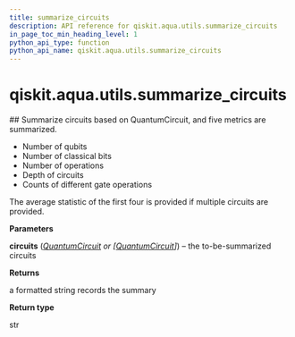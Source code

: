 ```yaml
---
title: summarize_circuits
description: API reference for qiskit.aqua.utils.summarize_circuits
in_page_toc_min_heading_level: 1
python_api_type: function
python_api_name: qiskit.aqua.utils.summarize_circuits
---
```


<span id="qiskit-aqua-utils-summarize-circuits" />

# qiskit.aqua.utils.summarize\_circuits

<Function id="qiskit.aqua.utils.summarize_circuits" name="summarize_circuits" isDedicatedPage={true} github="https://github.com/qiskit-community/qiskit-aqua/tree/stable/0.8/qiskit/aqua/utils/circuit_utils.py" signature="summarize_circuits(circuits)">
  ## Summarize circuits based on QuantumCircuit, and five metrics are summarized.

  *   Number of qubits
  *   Number of classical bits
  *   Number of operations
  *   Depth of circuits
  *   Counts of different gate operations

  The average statistic of the first four is provided if multiple circuits are provided.

  **Parameters**

  **circuits** ([*QuantumCircuit*](qiskit.circuit.QuantumCircuit "qiskit.circuit.QuantumCircuit") *or \[*[*QuantumCircuit*](qiskit.circuit.QuantumCircuit "qiskit.circuit.QuantumCircuit")*]*) – the to-be-summarized circuits

  **Returns**

  a formatted string records the summary

  **Return type**

  str
</Function>

